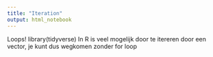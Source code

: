 ```yaml
---
title: "Iteration"
output: html_notebook
---
```


Loops!
library(tidyverse)
In R is veel mogelijk door te itereren door een vector, je kunt dus wegkomen zonder for loop


